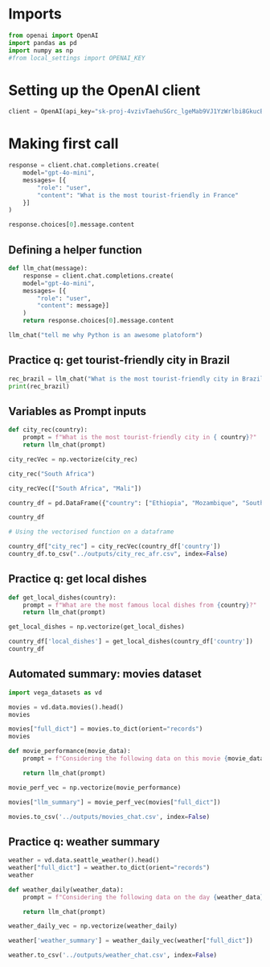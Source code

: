 
# Imports

```python
from openai import OpenAI
import pandas as pd
import numpy as np
#from local_settings import OPENAI_KEY
```

# Setting up the OpenAI client

```python
client = OpenAI(api_key="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")
```

# Making first call

```python
response = client.chat.completions.create(
    model="gpt-4o-mini",
    messages= [{
        "role": "user",
        "content": "What is the most tourist-friendly in France"
    }]
)
```

```python
response.choices[0].message.content
```

## Defining a helper function

```python
def llm_chat(message):
    response = client.chat.completions.create(
    model="gpt-4o-mini",
    messages= [{
        "role": "user",
        "content": message}]
    )
    return response.choices[0].message.content
```
```python
llm_chat("tell me why Python is an awesome platoform")
```

## Practice q: get tourist-friendly city in Brazil

```python
rec_brazil = llm_chat("What is the most tourist-friendly city in Brazil?")
print(rec_brazil)
```

## Variables as Prompt inputs

```python
def city_rec(country):
    prompt = f"What is the most tourist-friendly city in { country}?"
    return llm_chat(prompt)

city_recVec = np.vectorize(city_rec)
```

```python
city_rec("South Africa")
```

```python
city_recVec(["South Africa", "Mali"])
```
```python
country_df = pd.DataFrame({"country": ["Ethiopia", "Mozambique", "South Africa", "Ghana"]})

country_df
```

```python
# Using the vectorised function on a dataframe

country_df["city_rec"] = city_recVec(country_df['country'])
country_df.to_csv("../outputs/city_rec_afr.csv", index=False)
```

## Practice q: get local dishes

```python
def get_local_dishes(country):
    prompt = f"What are the most famous local dishes from {country}?"
    return llm_chat(prompt)

get_local_dishes = np.vectorize(get_local_dishes)
```
```python
country_df['local_dishes'] = get_local_dishes(country_df['country'])
country_df
```

## Automated summary: movies dataset

```python
import vega_datasets as vd

movies = vd.data.movies().head()
movies
```
```python
movies["full_dict"] = movies.to_dict(orient="records")
movies
```
```python
def movie_performance(movie_data):
    prompt = f"Considering the following data on this movie {movie_data}, provide a brief summary of its performance for my report."

    return llm_chat(prompt)

movie_perf_vec = np.vectorize(movie_performance)
```
```python
movies["llm_summary"] = movie_perf_vec(movies["full_dict"])
```
```python
movies.to_csv('../outputs/movies_chat.csv', index=False)
```

## Practice q: weather summary

```python
weather = vd.data.seattle_weather().head()
weather["full_dict"] = weather.to_dict(orient="records")
weather
```

```python

def weather_daily(weather_data):
    prompt = f"Considering the following data on the day {weather_data}, provide a one-paragraph summary of the weather for a report."

    return llm_chat(prompt)

weather_daily_vec = np.vectorize(weather_daily)
```

```python
weather['weather_summary'] = weather_daily_vec(weather["full_dict"])
```
```python
weather.to_csv('../outputs/weather_chat.csv', index=False)
```